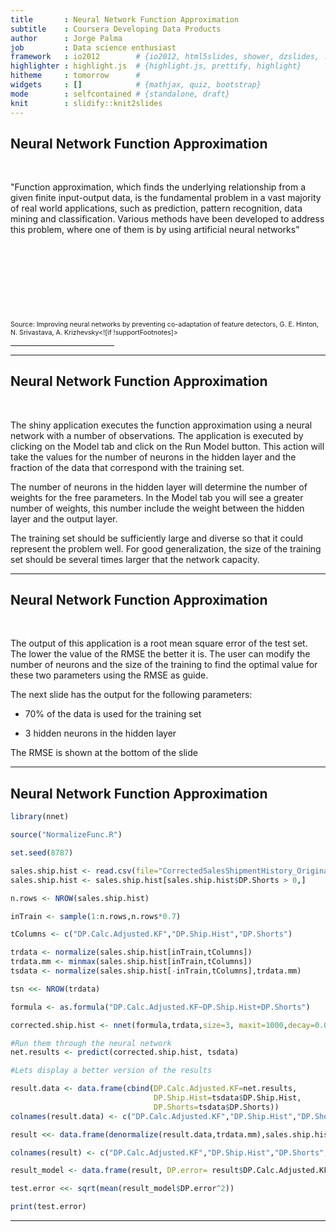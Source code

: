 ```yaml
---
title       : Neural Network Function Approximation 
subtitle    : Coursera Developing Data Products
author      : Jorge Palma
job         : Data science enthusiast
framework   : io2012        # {io2012, html5slides, shower, dzslides, ...}
highlighter : highlight.js  # {highlight.js, prettify, highlight}
hitheme     : tomorrow      # 
widgets     : []            # {mathjax, quiz, bootstrap}
mode        : selfcontained # {standalone, draft}
knit        : slidify::knit2slides
---
```


## Neural Network Function Approximation

<div class=WordSection1>

<p class=MsoNormal><o:p>&nbsp;</o:p></p>

<p class=MsoNormal>&quot;Function approximation, which finds the underlying
relationship from a given finite input-output data, is the fundamental problem
in a vast majority of real world applications, such as prediction, pattern
recognition, data mining and classification. Various methods have been
developed to address this problem, where one of them is by using artificial
neural networks&quot;<o:p></o:p></p>

<p class=MsoNormal><o:p>&nbsp;</o:p></p>
<p class=MsoNormal><o:p>&nbsp;</o:p></p>
<p class=MsoNormal><o:p>&nbsp;</o:p></p>
<p class=MsoNormal><o:p>&nbsp;</o:p></p>

<p class=MsoNormal><span style='font-size:8.0pt;mso-bidi-font-size:11.0pt;
line-height:115%'>Source: Improving neural networks by preventing co-adaptation
of feature detectors, G. E. Hinton, N. Srivastava, A. <span class=SpellE>Krizhevsky<span style='mso-special-character:footnote-separator'><![if !supportFootnotes]>

<hr align=left size=1 width="33%">


</div>


--- 

## Neural Network Function Approximation

<p class=MsoNormal><o:p>&nbsp;</o:p></p>

<p>The shiny application executes the function approximation using a neural network with a number of observations.  The application is executed by clicking on the Model tab and click on the Run Model button. This action will take the values for the number of neurons in the hidden layer and the fraction of the data that correspond with the training set.</p>

<p>The number of neurons in the hidden layer will determine the number of weights for the free parameters. In the Model tab you will see a greater number of weights, this number include the weight between the hidden layer and the output layer.</p>

<p>The training set should be sufficiently large and diverse so that it could represent the problem well. For good generalization, the size of the training set should be several times larger that the network capacity.</p>


--- 

## Neural Network Function Approximation

<p class=MsoNormal><o:p>&nbsp;</o:p></p>

<p>The output of this application is a root mean square error of the test set. The lower the value of the RMSE the better it is. The user can modify the number of neurons and the size of the training to find the optimal value for these two parameters using the RMSE as guide.</p>


<p>The next slide has the output for the following parameters:</P>

<P>- 70% of the data is used for the training set</p>

<P>- 3 hidden neurons in the hidden layer</p>

<P>The RMSE is shown at the bottom of the slide</p>


--- 

## Neural Network Function Approximation

```r
library(nnet)

source("NormalizeFunc.R")

set.seed(8787)

sales.ship.hist <- read.csv(file="CorrectedSalesShipmentHistory_Original.csv",head=TRUE)
sales.ship.hist <- sales.ship.hist[sales.ship.hist$DP.Shorts > 0,]

n.rows <- NROW(sales.ship.hist)

inTrain <- sample(1:n.rows,n.rows*0.7)

tColumns <- c("DP.Calc.Adjusted.KF","DP.Ship.Hist","DP.Shorts")

trdata <- normalize(sales.ship.hist[inTrain,tColumns])
trdata.mm <- minmax(sales.ship.hist[inTrain,tColumns])
tsdata <- normalize(sales.ship.hist[-inTrain,tColumns],trdata.mm)

tsn <<- NROW(trdata)

formula <- as.formula("DP.Calc.Adjusted.KF~DP.Ship.Hist+DP.Shorts")

corrected.ship.hist <- nnet(formula,trdata,size=3, maxit=1000,decay=0.01,linout=TRUE)

#Run them through the neural network
net.results <- predict(corrected.ship.hist, tsdata) 

#Lets display a better version of the results

result.data <- data.frame(cbind(DP.Calc.Adjusted.KF=net.results,
                                DP.Ship.Hist=tsdata$DP.Ship.Hist,
                                DP.Shorts=tsdata$DP.Shorts))
colnames(result.data) <- c("DP.Calc.Adjusted.KF","DP.Ship.Hist","DP.Shorts")

result <<- data.frame(denormalize(result.data,trdata.mm),sales.ship.hist[-inTrain,1])

colnames(result) <- c("DP.Calc.Adjusted.KF","DP.Ship.Hist","DP.Shorts","DP.AdjCalc")

result_model <- data.frame(result, DP.error= result$DP.Calc.Adjusted.KF - result$DP.AdjCalc)

test.error <<- sqrt(mean(result_model$DP.error^2))

print(test.error)
```
---
